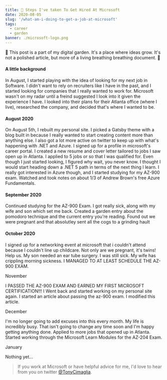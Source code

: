 ```yaml
---
title: 🌱 Steps I've taken To Get Hired At Microsoft
date: 2020-08-05
slug: '/what-am-i-doing-to-get-a-job-at-microsoft'
tags:
  - career
  - garden
banner: ./microsoft-logo.png
---
```


🌱 This post is a part of my digital garden. It's a place where ideas grow.
It's not a polished article, but more of a living breathing breathing document. 🌱

#### A little background

In August, I started playing with the idea of looking for my next job in Software.
I didn't want to rely on recruiters like I have in the past, and I started looking for companies that I really wanted to work for.
Microsoft wasn't on my radar until a freind suggested I look into it given the experience I have.
I looked into their plans for their Atlanta office (where I live), researched the company, and decided that's where I wanted to be.

#### August 2020

On August 5th, I rebuilt my personal site. I picked a Gatsby theme with a blog built in because I really wanted to start creating content more than anything else.
I also got a lot more active on twitter to keep up with what's happening with .NET and Azure.
I signed up for a profile in microsoft's career portal.
I created a new resume and cover letter tailored to jobs I saw open up in Atlanta.
I applied to 5 jobs or so that I was qualified for. Even though I just started looking, I figured why wait, you never know.
I thought I would start heading down a .NET 5 path in terms of the next thing I learn.
I really got interested in Azure though, and I started studying for my AZ-900 exam.
Watched and took notes on about 1/3 of Andrew Brown's free Azure Fundamentals.

#### September 2020

Continued studying for the AZ-900 Exam.
I got really sick, along with my wife and son which set me back.
Created a garden entry about the pomodoro technique and the current entry you're reading.
Found out we were pregnant and that absolutley sent all the cogs to a grinding hault

#### October 2020

I signed up for a networking event at microsoft that i couldn't attend because I couldn't line up childcare.
Not only are we pregnant, it's twins! Help us.
My son needed an ear tube surgery.
I was still sick.
My wife has crippling morning sickness.
I MANAGED TO AT LEAST SCHEDULE THE AZ-900 EXAM.

November

I PASSED THE AZ-900 EXAM AND EARNED MY FIRST MICROSOFT CERTIFICATION!!!
I Went back and started working on my personal site again.
I started an article about passing the az-900 exam.
I modified this article.

December

I'm no longer going to add excuses into this every month. My life is incredibly busy. That isn't going to change any time soon and I'm happy getting anything done.
Applied to more jobs that opened up in Atlanta.
Started working through the Microsoft Learn Modules for the AZ-204 Exam.

January

Nothing yet...

> If you work at Microsoft or have helpful advice for me, I'd love to hear from you on twitter [@TonyCimaglia](https://twitter.com/TonyCimaglia 'Tony Cimaglia').
